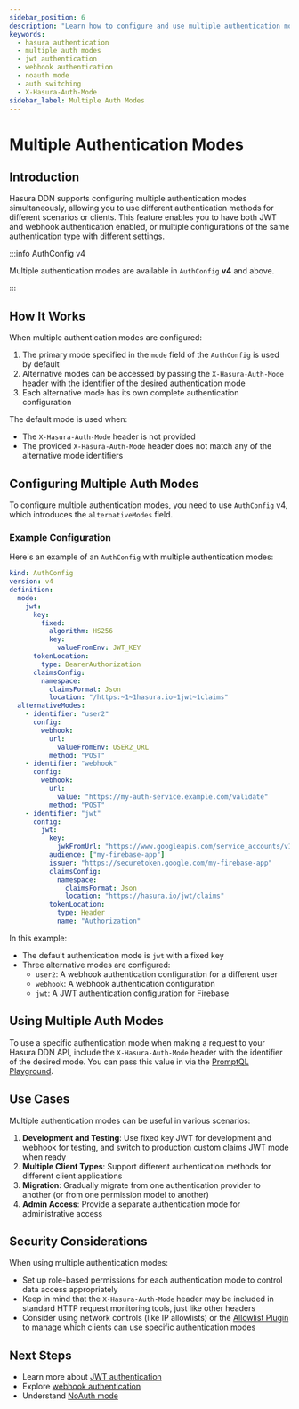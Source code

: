 ```yaml
---
sidebar_position: 6
description: "Learn how to configure and use multiple authentication modes in Hasura DDN."
keywords:
  - hasura authentication
  - multiple auth modes
  - jwt authentication
  - webhook authentication
  - noauth mode
  - auth switching
  - X-Hasura-Auth-Mode
sidebar_label: Multiple Auth Modes
---
```



# Multiple Authentication Modes

## Introduction

Hasura DDN supports configuring multiple authentication modes simultaneously, allowing you to use different
authentication methods for different scenarios or clients. This feature enables you to have both JWT and webhook
authentication enabled, or multiple configurations of the same authentication type with different settings.

:::info AuthConfig v4

Multiple authentication modes are available in `AuthConfig` **v4** and above.

:::

## How It Works

When multiple authentication modes are configured:

1. The primary mode specified in the `mode` field of the `AuthConfig` is used by default
2. Alternative modes can be accessed by passing the `X-Hasura-Auth-Mode` header with the identifier of the desired
   authentication mode
3. Each alternative mode has its own complete authentication configuration

The default mode is used when:

- The `X-Hasura-Auth-Mode` header is not provided
- The provided `X-Hasura-Auth-Mode` header does not match any of the alternative mode identifiers

## Configuring Multiple Auth Modes

To configure multiple authentication modes, you need to use `AuthConfig` v4, which introduces the `alternativeModes`
field.

### Example Configuration

Here's an example of an `AuthConfig` with multiple authentication modes:

```yaml
kind: AuthConfig
version: v4
definition:
  mode:
    jwt:
      key:
        fixed:
          algorithm: HS256
          key:
            valueFromEnv: JWT_KEY
      tokenLocation:
        type: BearerAuthorization
      claimsConfig:
        namespace:
          claimsFormat: Json
          location: "/https:~1~1hasura.io~1jwt~1claims"
  alternativeModes:
    - identifier: "user2"
      config:
        webhook:
          url:
            valueFromEnv: USER2_URL
          method: "POST"
    - identifier: "webhook"
      config:
        webhook:
          url:
            value: "https://my-auth-service.example.com/validate"
          method: "POST"
    - identifier: "jwt"
      config:
        jwt:
          key:
            jwkFromUrl: "https://www.googleapis.com/service_accounts/v1/jwk/securetoken@system.gserviceaccount.com"
          audience: ["my-firebase-app"]
          issuer: "https://securetoken.google.com/my-firebase-app"
          claimsConfig:
            namespace:
              claimsFormat: Json
              location: "https://hasura.io/jwt/claims"
          tokenLocation: 
            type: Header
            name: "Authorization"
```

In this example:

- The default authentication mode is `jwt` with a fixed key
- Three alternative modes are configured:
  - `user2`: A webhook authentication configuration for a different user
  - `webhook`: A webhook authentication configuration
  - `jwt`: A JWT authentication configuration for Firebase

## Using Multiple Auth Modes

To use a specific authentication mode when making a request to your Hasura DDN API, include the `X-Hasura-Auth-Mode`
header with the identifier of the desired mode. You can pass this value in via the [PromptQL
Playground](/auth/playground-auth.mdx).

## Use Cases

Multiple authentication modes can be useful in various scenarios:

1. **Development and Testing**: Use fixed key JWT for development and webhook for testing, and switch to production
   custom claims JWT mode when ready
2. **Multiple Client Types**: Support different authentication methods for different client applications
3. **Migration**: Gradually migrate from one authentication provider to another (or from one permission model to
   another)
4. **Admin Access**: Provide a separate authentication mode for administrative access

## Security Considerations

When using multiple authentication modes:

- Set up role-based permissions for each authentication mode to control data access appropriately
- Keep in mind that the `X-Hasura-Auth-Mode` header may be included in standard HTTP request monitoring tools, just like
  other headers
- Consider using network controls (like IP allowlists) or the
  [Allowlist Plugin](https://hasura.io/docs/3.0/plugins/allowlist/) to manage which clients can use specific
  authentication modes

## Next Steps

- Learn more about [JWT authentication](/auth/jwt/index.mdx)
- Explore [webhook authentication](/auth/webhook/index.mdx)
- Understand [NoAuth mode](/auth/noauth-mode.mdx)
